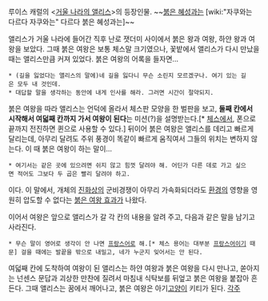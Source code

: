 루이스 캐럴의 <[[거울 나라의 앨리스]]>의 등장인물. ~~[[붉은 혜성]]과는 [wiki:"자쿠와는 다르다 자쿠와는" 다르다 붉은 혜성과는]~~

앨리스가 거울 나라에 들어간 직후 난로 잿더미 사이에서 붉은 왕과 여왕, 하얀 왕과 여왕을 보았다. 그때 붉은 여왕은 보통 체스말 크기였으나, 꽃밭에서 앨리스가 다시 만났을 때는 앨리스만큼 커져 있었다. 붉은 여왕의 어록을 들자면…

 * (길을 잃었다는 앨리스의 말에)네 길을 잃다니 무슨 소린지 모르겠구나. 여기 있는 길은 모두 내 것인데.
 * 대답할 말을 생각하는 동안에 내게 인사를 해라. 그러면 시간이 절약되지.

붉은 여왕을 따라 앨리스는 언덕에 올라서 체스판 모양을 한 벌판을 보고, '''둘째 칸에서 시작해서 여덟째 칸까지 가서 여왕이 된다'''는 미션(?)을 설명받는다.[* [[체스]]에서, 폰으로 끝까지 전진하면 퀸으로 사용할 수 있다.] 뒤이어 붉은 여왕은 앨리스를 데리고 빠르게 달리는데, 아무리 달려도 주위 풍경이 똑같이 빠르게 움직여서 그들의 위치는 변하지 않는다. 이 때 붉은 여왕이 하는 말이…

 * 여기서는 같은 곳에 있으려면 쉬지 않고 힘껏 달려야 해. 어딘가 다른 데로 가고 싶으면 적어도 그보다 두 곱은 빨리 달려야 하고.

이다. 이 말에서, 개체의 [[진화]]상의 군비경쟁이 아무리 가속화되더라도 [[환경]]의 영향을 영원히 압도할 수 없다는 [[붉은 여왕 효과]]가 나왔다.

이어서 여왕은 앞으로 앨리스가 갈 각 칸의 내용을 알려 주고, 다음과 같은 말을 남기고 사라진다.

 * 무슨 말이 영어로 생각이 안 나면 [[프랑스어]]로 해.[* 체스 용어는 대부분 [[프랑스어]]이기 때문] 걸을 때에는 발끝을 밖으로 내밀고, 네가 누군지 잊어서는 안 된다.

여덟째 칸에 도착하여 여왕이 된 앨리스는 하얀 여왕과 붉은 여왕을 다시 만나고, 쏟아지는 넌센스 문답과 괴상한 만찬에 질려서 마침내 식탁보를 뒤엎고 붉은 여왕을 붙잡아 흔든다. 그때 앨리스는 꿈에서 깨어나고, 붉은 여왕은 아기[[고양이]] 키티가 된다.
[[각주]]
